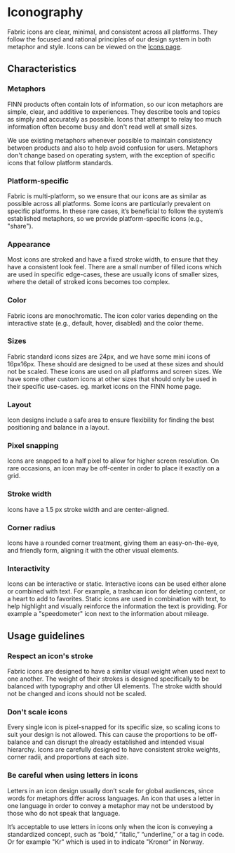 # Iconography

Fabric icons are clear, minimal, and consistent across all platforms. They follow the focused and rational principles of our design system in both metaphor and style. Icons can be viewed on the [Icons page](/icons).

<AssetLinks>
  <AssetLink href="https://www.figma.com/file/pY4zC5fnUv7CPjwSrJV9nT/Fabric-Icons" />
</AssetLinks>

<TableOfContents />

## Characteristics

### Metaphors

FINN products often contain lots of information, so our icon metaphors are simple, clear, and additive to experiences. They describe tools and topics as simply and accurately as possible. Icons that attempt to relay too much information often become busy and don't read well at small sizes.

We use existing metaphors whenever possible to maintain consistency between products and also to help avoid confusion for users. Metaphors don't change based on operating system, with the exception of specific icons that follow platform standards.

### Platform-specific

Fabric is multi-platform, so we ensure that our icons are as similar as possible across all platforms. Some icons are particularly prevalent on specific platforms. In these rare cases, it’s beneficial to follow the system’s established metaphors, so we provide platform-specific icons (e.g., "share").

### Appearance

Most icons are stroked and have a fixed stroke width, to ensure that they have a consistent look feel. There are a small number of filled icons which are used in specific edge-cases, these are usually icons of smaller sizes, where the detail of stroked icons becomes too complex.

### Color

Fabric icons are monochromatic. The icon color varies depending on the interactive state (e.g., default, hover, disabled) and the color theme.

### Sizes

Fabric standard icons sizes are 24px, and we have some mini icons of 16px16px. These should are designed to be used at these sizes and should not be scaled. These icons are used on all platforms and screen sizes. We have some other custom icons at other sizes that should only be used in their specific use-cases. eg. market icons on the FINN home page.

### Layout

Icon designs include a safe area to ensure flexibility for finding the best positioning and balance in a layout.

### Pixel snapping

Icons are snapped to a half pixel to allow for higher screen resolution. On rare occasions, an icon may be off-center in order to place it exactly on a grid.

### Stroke width

Icons have a 1.5 px stroke width and are center-aligned.

### Corner radius

Icons have a rounded corner treatment, giving them an easy-on-the-eye, and friendly form, aligning it with the other visual elements.

### Interactivity

Icons can be interactive or static. Interactive icons can be used either alone or combined with text. For example, a trashcan icon for deleting content, or a heart to add to favorites. Static icons are used in combination with text, to help highlight and visually reinforce the information the text is providing. For example a "speedometer" icon next to the information about mileage.

## Usage guidelines

### Respect an icon's stroke

Fabric icons are designed to have a similar visual weight when used next to one another. The weight of their strokes is designed specifically to be balanced with typography and other UI elements. The stroke width should not be changed and icons should not be scaled.

### Don't scale icons

Every single icon is pixel-snapped for its specific size, so scaling icons to suit your design is not allowed. This can cause the proportions to be off-balance and can disrupt the already established and intended visual hierarchy. Icons are carefully designed to have consistent stroke weights, corner radii, and proportions at each size.

### Be careful when using letters in icons

Letters in an icon design usually don’t scale for global audiences, since words for metaphors differ across languages. An icon that uses a letter in one language in order to convey a metaphor may not be understood by those who do not speak that language.

It’s acceptable to use letters in icons only when the icon is conveying a standardized concept, such as “bold,” “italic,” “underline,” or a tag in code. Or for example "Kr" which is used in to indicate "Kroner" in Norway.
